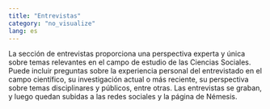 ```yaml
---
title: "Entrevistas"
category: "no_visualize"
lang: es
---
```


La sección de entrevistas proporciona una perspectiva experta y única sobre temas relevantes en el campo de estudio de las Ciencias Sociales. Puede incluir preguntas sobre la experiencia personal del entrevistado en el campo científico, su investigación actual o más reciente, su perspectiva sobre temas disciplinares y públicos, entre otras. Las entrevistas se graban, y luego quedan subidas a las redes sociales y la página de Némesis.
